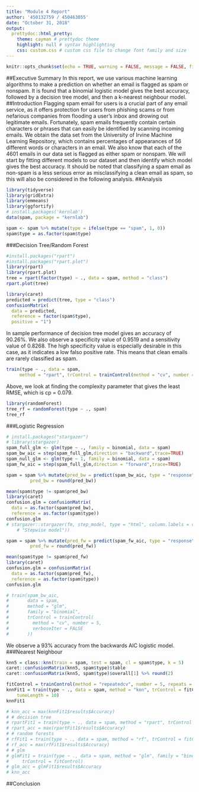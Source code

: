 ```yaml
---
title: "Module 4 Report"
author: '450132759 / 450463055'
date: "October 31, 2018"
output: 
  prettydoc::html_pretty:
    theme: cayman # prettydoc theme
    highlight: null # syntax highlighting
    css: custom.css # custom css file to change font family and size
---
```

<!-- <style> -->
<!-- @import url('https://fonts.googleapis.com/css?family=Roboto+Mono'); -->
<!-- @import url('https://fonts.googleapis.com/css?family=Lato'); -->
<!-- body{ -->
<!--   font-family: 'Lato' !important; -->
<!--   font-size: 12pt; -->
<!-- } -->

<!-- code{ -->
<!--   font-family: 'Roboto Mono' !important; -->
<!--   font-size: 12px; -->
<!-- } -->

<!-- pre{ -->
<!--   font-family: 'Roboto Mono' !important; -->
<!--   font-size: 12px -->
<!-- } -->

<!-- td{ -->
<!--   font-family: Lato !important; -->
<!--   font-size: 12pt; -->
<!-- } -->
<!-- </style> -->

```r
knitr::opts_chunk$set(echo = TRUE, warning = FALSE, message = FALSE, fig.align = "center")
```

##Executive Summary
In this report, we use various machine learning algorithms to make a prediction on whether an email is flagged as spam or nonspam. It is found that a binomial logistic model gives the best accuracy, followed by a decision tree model, and then a k-nearest neighbour model.
##Introduction
Flagging spam email for users is a crucial part of any email service, as it offers protection for users from phishing scams or from nefarious companies from flooding a user's inbox and drowing out legitimate emails. Fortunately, spam emails frequently contain certain characters or phrases that can easily be identified by scanning incoming emails. We obtain the data set from the University of Irvine Machine Learning Repository, which contains percentages of appearances of 56 different words or characters in an email. We also know that each of the 4601 emails in our data set is flagged as either spam or nonspam. We will start by fitting different models to our dataset and then identify which model gives the best accuracy. It should be noted that classifying a spam email as non-spam is a less serious error as misclassifying a clean email as spam, so this will also be considered in the following analysis.
##Analysis
```r
library(tidyverse)
library(gridExtra)
library(emmeans)
library(ggfortify)
# install.packages('kernlab')
data(spam, package = "kernlab")
```

```r
spam <- spam %>% mutate(type = ifelse(type == "spam", 1, 0))
spam$type = as.factor(spam$type)
```

###Decision Tree/Random Forest
```r
#install.packages("rpart")
#install.packages("rpart.plot")
library(rpart)
library(rpart.plot)
tree = rpart(factor(type) ~ ., data = spam, method = "class")
rpart.plot(tree)
```

```r
library(caret)
predicted = predict(tree, type = "class")
confusionMatrix(
  data = predicted,
  reference = factor(spam$type),
  positive = "1")
```
In sample performance of decision tree model gives an accuracy of 90.26%. We also observe a specificity value of 0.9519 and a sensitivity value of 0.8268. The high specificity value is especially desirable in this case, as it indicates a low falso positive rate. This means that clean emails are rarely classified as spam.

```r
train(type ~ ., data = spam,
     method = "rpart", trControl = trainControl(method = "cv", number = 10))
```
Above, we look at finding the complexity parameter that gives the least RMSE, which is cp = 0.079.

```r
library(randomForest)
tree_rf = randomForest(type ~ ., spam)
tree_rf
```


###Logistic Regression
```r
# install.packages("stargazer")
# library(stargazer)
spam_full_glm <- glm(type ~ ., family = binomial, data = spam)
spam_bw_aic = step(spam_full_glm,direction = "backward",trace=TRUE)
spam_null_glm <- glm(type ~ 1, family = binomial, data = spam)
spam_fw_aic = step(spam_full_glm,direction = "forward",trace=TRUE)
```

```r

spam = spam %>% mutate(pred_bw = predict(spam_bw_aic, type = "response"),
         pred_bw = round(pred_bw))

mean(spam$type != spam$pred_bw)
library(caret)
confusion.glm = confusionMatrix(
  data = as.factor(spam$pred_bw), 
  reference = as.factor(spam$type))
confusion.glm
# stargazer::stargazer(fm, step_model, type = "html", column.labels = c("Full model",
    # "Stepwise model"))

spam = spam %>% mutate(pred_fw = predict(spam_fw_aic, type = "response"),
         pred_fw = round(pred_fw))

mean(spam$type != spam$pred_fw)
library(caret)
confusion.glm = confusionMatrix(
  data = as.factor(spam$pred_fw), 
  reference = as.factor(spam$type))
confusion.glm

# train(spam_bw_aic,
#       data = spam, 
#       method = "glm",
#       family = "binomial",
#       trControl = trainControl(
#         method = "cv", number = 5,
#         verboseIter = FALSE
#       ))
```
We observe a 93% accuracy from the backwards AIC logistic model.
###Nearest Neighbour
```r
knn5 = class::knn(train = spam, test = spam, cl = spam$type, k = 5)
caret::confusionMatrix(knn5, spam$type)$table
caret::confusionMatrix(knn5, spam$type)$overall[1] %>% round(2)
```

```r
fitControl = trainControl(method = "repeatedcv", number = 5, repeats = 10)
knnFit1 = train(type ~ ., data = spam, method = "knn", trControl = fitControl, 
    tuneLength = 10)
knnFit1
```

```r
# knn_acc = max(knnFit1$results$Accuracy)
# # decision tree
# rpartFit1 = train(type ~ ., data = spam, method = "rpart", trControl = fitControl)
# rpart_acc = max(rpartFit1$results$Accuracy)
# # random forests
# rfFit1 = train(type ~ ., data = spam, method = "rf", trControl = fitControl)
# rf_acc = max(rfFit1$results$Accuracy)
# # glm
# glmFit1 = train(type ~ ., data = spam, method = "glm", family = "binomial", 
#     trControl = fitControl)
# glm_acc = glmFit1$results$Accuracy
# knn_acc
```



##Conclusion
